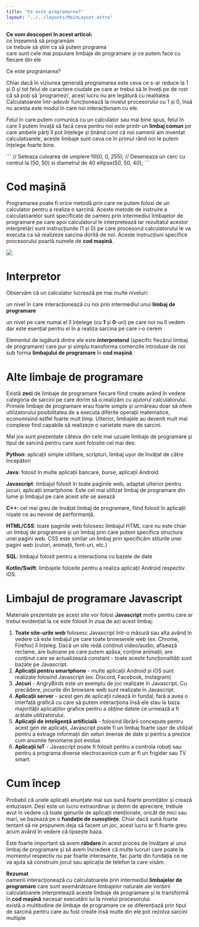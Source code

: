 ```yaml
---
title: "Ce este programarea?"
layout: "../../layouts/MainLayout.astro"
---
```



<Box knowledge> 
    <strong>Ce vom descoperi în acest articol:</strong>
    <br/><Check/>ce înseamnă să programăm
    <br/><Check/>ce trebuie să știm ca să putem programa
    <br/><Check/>care sunt cele mai populare limbaje de programare și ce putem face cu fiecare din ele
</Box>

<h0>Ce este programarea?</h0> 

Chiar dacă în viziunea generală programarea este ceva ce s-ar reduce la 1 și 0 și tot felul de caractere ciudate pe care ar trebui să le înveți pe de rost că să poți să ‘programezi’, acest lucru nu are legătură cu realitatea. Calculatoarele într-adevăr funcționează la nivelul procesorului cu 1 și 0, însă nu acesta este modul în care noi interacționam cu ele.

<YTVideo video_id="FCMxA3m_Imc" title="What is programming? | Khan Academy" caption="Urmărește video-ul următor ca să iți faci o primă idee despre ce înseamnă să programezi"/>

Felul în care putem comunica cu un calculator sau mai bine spus, felul în care îl putem învață să facă ceva pentru noi este printr-un **limbaj comun** pe care ambele părți îl pot înțelege și ținând cont că noi oamenii am inventat calculatoarele, aceste limbaje sunt ceva ce în primul rând noi le putem înțelege foarte bine.

<P5Widget data_height="200">
```
// Seteaza culoarea de umplere
fill(0, 0, 255); 
// Deseneaza un cerc cu centrul la (50, 50) si diametrul de 40
ellipse(50, 50, 40);
```
</P5Widget>

# Cod mașină
Programarea poate fi orice metodă prin care ne putem folosi de un calculator pentru a realiza o sarcină. Aceste metode de instruire a calculatoarelor sunt specificate de oameni prin intermediul limbajelor de programare pe care apoi calculatorul le interpretează iar rezultatul acestor interpretări sunt instrucțiunile (1 și 0) pe care procesorul calculatorului le va executa ca să realizeze sarcina dorită de noi. Aceste instrucțiuni specifice procesorului poartă numele de <strong>cod mașină</strong>.

<img src="../assets/imgs/anim_hi.gif" class="img-box" />

# Interpretor
Observăm că un calculator lucrează pe mai multe niveluri:

<Arrow/>un nivel în care interacționează cu noi prin intermediul unui **limbaj de programare**

<Arrow/>un nivel pe care numai el îl înțelege (cu **1** și **0**-uri) pe care noi nu îl vedem dar este esențial pentru el în a realiza sarcina pe care i-o cerem

Elementul de legătură dintre ele este **interpretorul** (specific fiecărui limbaj de programare) care pur și simplu transforma comenzile introduse de noi sub forma **limbajului de programare** în **cod mașină**.

# Alte limbaje de programare 
Există **zeci** de limbaje de programare fiecare fiind create având în vedere categoria de sarcini pe care dorim să o realizăm cu ajutorul calculatorului. Primele limbaje de programare erau foarte simple și urmăreau doar să ofere utilizatorului posibilitatea de a executa diferite operații matematice, economisind astfel foarte mult timp. Ulterior, limbajele au devenit mult mai complexe find capabile să realizeze o varietate mare de sarcini.

Mai jos sunt prezentate câteva din cele mai uzuale limbaje de programare și tipul de sarcină pentru care sunt folosite cel mai des:

<Arrow/>**Python**: aplicații simple utilitare, scripturi, limbaj ușor de învățat de către începători

<Arrow/>**Java**: folosit în multe aplicații bancare, burse, aplicații Android

<Arrow/>**Javascript**: limbajul folosit în toate paginile web, adaptat ulterior pentru jocuri, aplicații smartphone. Este cel mai utilizat limbaj de programare din lume și limbajul pe care acest site se axează

<Arrow/>**C++**: cel mai greu de învățat limbaj de programare, fiind folosit în aplicații nișate ce au nevoie de performanță.

<Arrow/>**HTML/CSS**: toate paginile web folosesc limbajul HTML care nu este chiar un limbaj de programare și un limbaj prin care putem specifica structura unei pagini web. CSS este similar un limbaj prin specificăm stilurile unei pagini web (culori, animații, font-uri, etc.)

<Arrow/>**SQL**: limbajul folosit pentru a interacționa cu bazele de date

<Arrow/>**Kotlin/Swift**: limbajele folosite pentru a realiza aplicații Android respectiv iOS.

<YTVideo video_id="Y_9t3eQFmU4" title="Computer Science Basics: Programming Languages" caption="Urmărește video-ul următor ca să afli mai multe despre limbajele de programare"/>

# Limbajul de programare Javascript #
Materiale prezentate pe acest site vor folosi **Javascript** motiv pentru care ar trebui evidențiat la ce este folosit în ziua de azi acest limbaj:

1.  **Toate site-urile web** folosesc Javascript într-o măsură sau alta având în vedere că este limbajul pe care toate browserele web (ex. Chrome, Firefox) îl înțeleg. Dacă un site redă conținut video/audio, afișează reclame, are butoane pe care putem apăsa, conține animații, are conținut care se actualizează constant - toate aceste funcționalități sunt bazate pe Javascript.
2.  **Aplicații pentru smartphone** - multe aplicații Android și iOS sunt realizate folosind Javascript (ex. Discord, Facebook, Instagram)
3.  **Jocuri** - AngryBirds este un exemplu de joc realizate în Javascript. Cu precădere, jocurile din browsere web sunt realizate în Javascript.
4.  **Aplicații server** - acest gen de aplicații rulează în fundal, fară a avea o interfață grafică cu care să putem interacționa însă ele stau la baza majorității aplicațiilor grafice pentru a obține datele ce urmează a fi arătate utilizatorului.
5.  **Aplicații de inteligență artificială** - folosind librării concepute pentru acest gen de aplicații, Javascript poate fi un limbaj foarte ușor de utilizat pentru a extrage informații din seturi imense de date și pentru a prezice cum anumite fenomene pot evolua.
6.  **Aplicații IoT** - Javascript poate fi folosit pentru a controla roboți sau pentru a programa diverse electrocasnice cum ar fi un frigider sau TV smart.

# Cum încep
Probabil că unele aplicații enunțate mai sus sună foarte promițător și crează entuziasm. Deși este un lucru extraordinar și demn de apreciere, trebuie avut în vedere că toate genurile de aplicații menționate, oricât de mici sau mari, se bazează pe o <strong>fundație de cunoștințe</strong>. Chiar dacă sună foarte tentant să ne propunem deja să facem un joc, acest lucru ar fi foarte greu acum având în vedere că lipsește baza. 

Este foarte important să avem **răbdare** în acest proces de învățare al unui limbaj de programare și să avem încredere că multe lucruri care poate la momentul respectiv nu par foarte interesante, fac parte din fundația ce ne va ajuta să construim jocul sau aplicația de telefon la care visăm.

<Box attention>
<strong>Rezumat</strong>
<br/><Arrow/>oamenii interacționează cu calculatoarele prin intermediul <strong>limbajelor de programare</strong> care sunt asemănătoare limbajelor naturale ale vorbirii
<br/><Arrow/>calculatoarele interpretează aceste limbaje de programare și le transformă în <strong>cod mașină</strong> necesar executării lui la nivelul procesorului
<br/><Arrow/>există o multitudine de limbaje de programare ce se diferențiază prin tipul de sarcină pentru care au fost create însă multe din ele pot rezolva sarcini multiple
</Box>